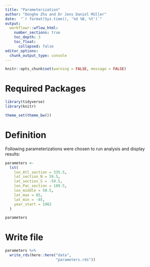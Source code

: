 ```yaml
---
title: "Parameterization"
author: "Donghe Zhu and Dr Jens Daniel Müller"
date:  "`r format(Sys.time(), '%d %B, %Y')`"
output: 
  workflowr::wflow_html:
    number_sections: true
    toc_depth: 3
    toc_float:
      collapsed: false
editor_options:
  chunk_output_type: console
---
```



```r
knitr::opts_chunk$set(warning = FALSE, message = FALSE)
```

# Required Packages
```r
library(tidyverse) 
library(knitr)
```


```r
theme_set(theme_bw())
```


# Definition

Following parameterizations were chosen to run analysis and display results:
```r

parameters <-
  lst(
    lon_Atl_section = 335.5,
    lat_section_N = 59.5,
    lat_section_S = -59.5,
    lon_Pac_section = 189.5,
    lon_middle = 50.5,
    lat_max = 85,
    lat_min = -85,
    year_start = 1982
  ) 

parameters

```

# Write file

```r

parameters %>%
  write_rds(here::here("data",
                       "parameters.rds"))

```


